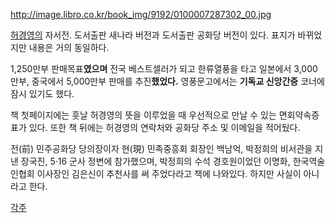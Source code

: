 http://image.libro.co.kr/book_img/9192/0100007287302_00.jpg

[[허경영]]의 자서전.
도서출판 새나라 버전과 도서출판 공화당 버전이 있다.
표지가 바뀌었지만 내용은 거의 동일하다.

1,250만부 판매목표'''였으며''' 전국 베스트셀러가 되고 한류열풍을 타고 일본에서 3,000만부, 중국에서 5,000만부 판매를 추진'''했었다.'''
영풍문고에서는 '''기독교 신앙간증''' 코너에 잠시 있기도 했다.

책 첫페이지에는 훗날 허경영의 뜻을 이루었을 때 우선적으로 만날 수 있는 면회약속증표가 있다. 또한 책 뒤에는 허경영의 연락처와 공화당 주소 및 이메일을 적어뒀다.

전(前) 민주공화당 당의장이자 현(現) 민족중흥회 회장인 백남억, 박정희의 비서관을 지낸 장국진, 5·16 군사 정변에 참가했으며, 박정희의 수석 경호원이었던 이명화, 한국역술인협회 이사장인 김은신이 추천사를 써 주었다라고 책에 나와있다. 하지만 사실이 아니라고 한다.

[[각주]]
